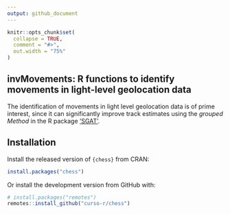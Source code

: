 ```yaml
---
output: github_document
---
```


<!-- README.md is generated from README.Rmd. -->

```r
knitr::opts_chunk$set(
  collapse = TRUE,
  comment = "#>",
  out.width = "75%"
)
```


## invMovements: R functions to identify movements in light-level geolocation data

The identification of movements in light level geolocation data is of prime interest, since it can significantly improve track estimates using the _grouped Method_ in the R package ['SGAT'](https://github.com/SWotherspoon/SGAT).



## Installation

Install the released version of `{chess}` from CRAN:

``` r
install.packages("chess")
```

Or install the development version from GitHub with:

``` r
# install.packages("remotes")
remotes::install_github("curso-r/chess")
```

